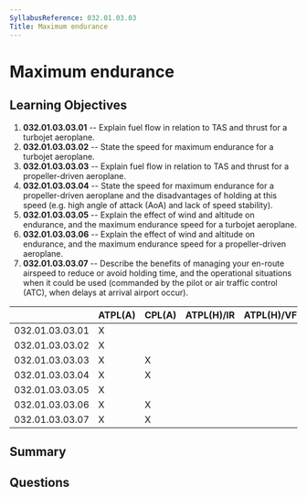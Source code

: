 ```yaml
---
SyllabusReference: 032.01.03.03
Title: Maximum endurance
---
```


# Maximum endurance

## Learning Objectives

1. **032.01.03.03.01** -- Explain fuel flow in relation to TAS and thrust for a
   turbojet aeroplane.
2. **032.01.03.03.02** -- State the speed for maximum endurance for a turbojet
   aeroplane.
3. **032.01.03.03.03** -- Explain fuel flow in relation to TAS and thrust for a
   propeller-driven aeroplane.
4. **032.01.03.03.04** -- State the speed for maximum endurance for a
   propeller-driven aeroplane and the disadvantages of holding at this speed
   (e.g. high angle of attack (AoA) and lack of speed stability).
5. **032.01.03.03.05** -- Explain the effect of wind and altitude on endurance,
   and the maximum endurance speed for a turbojet aeroplane.
6. **032.01.03.03.06** -- Explain the effect of wind and altitude on endurance,
   and the maximum endurance speed for a propeller-driven aeroplane.
7. **032.01.03.03.07** -- Describe the benefits of managing your en-route
   airspeed to reduce or avoid holding time, and the operational situations when
   it could be used (commanded by the pilot or air traffic control (ATC), when
   delays at arrival airport occur).

|                 | ATPL(A) | CPL(A) | ATPL(H)/IR | ATPL(H)/VFR | CPL(H) | IR  | CBIR(A) |
| --------------- | ------- | ------ | ---------- | ----------- | ------ | --- | ------- |
| 032.01.03.03.01 | X       |        |            |             |        |     |         |
| 032.01.03.03.02 | X       |        |            |             |        |     |         |
| 032.01.03.03.03 | X       | X      |            |             |        |     |         |
| 032.01.03.03.04 | X       | X      |            |             |        |     |         |
| 032.01.03.03.05 | X       |        |            |             |        |     |         |
| 032.01.03.03.06 | X       | X      |            |             |        |     |         |
| 032.01.03.03.07 | X       | X      |            |             |        |     |         |

## Summary

## Questions
